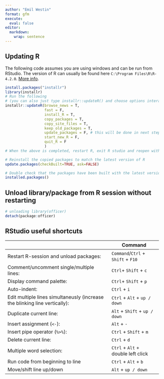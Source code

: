 ```yaml
---
author: "Emil Westin"
format: gfm
execute: 
  eval: false
editor: 
  markdown: 
    wrap: sentence
---
```



## Updating R

The following code assumes you are using windows and can be run from RStudio.
The version of R can usually be found here `C:\Program Files\R\R-4.2.0`.
[More info](https://cran.r-project.org/bin/windows/base/rw-FAQ.html#What_0027s-the-best-way-to-upgrade_003f "R for Windows FAQ").

```r
install.packages("installr")
library(installr)
# Run the following 
# (you can also just type installr::updateR() and choose options interactively)
installr::updateR(browse_news = T, 
                  fast = F,
                  install_R = T, 
                  copy_packages = T, 
                  copy_site_files = T,
                  keep_old_packages = T,
                  update_packages = F, # this will be done in next step
                  start_new_R = F,
                  quit_R = F
                  )
# When the above is completed, restart R, exit R studio and reopen with a fresh session

# Reinstall the copied packages to match the latest version of R
update.packages(checkBuilt=TRUE, ask=FALSE) 

# Double check that the packages have been built with the latest version of R:
installed.packages()
```


## Unload library/package from R session without restarting

```r
# unloading library(officer)
detach(package:officer)
```


## RStudio useful shortcuts

|                                                                            | Command                            |
|----------------------------------------------------------------------------|------------------------------------|
| Restart R-session and unload packages:                                     | `Command`/`Ctrl` + `Shift` + `F10` |
| Comment/uncomment single/multiple lines:                                   | `Ctrl`+ `Shift` + `c`              |
| Display command palette:                                                   | `Ctrl`+ `Shift` + `p`              |
| Auto-indent:                                                               | `Ctrl` + `i`                       |
| Edit multiple lines simultaneusly (increase the blinking line vertically): | `Ctrl` + `Alt` + `up / down`       |
| Duplicate current line:                                                    | `Alt` + `Shift` + `up / down`      |
| Insert assignment (`<-`):                                                  | `Alt` + `-`                        |
| Insert pipe operator (`%>%`):                                              | `Ctrl` + `Shift` + `m`             |
| Delete current line:                                                       | `Ctrl` + `d`                       |
| Multiple word selection:                                                   | `Ctrl` + `Alt` + double left click |
| Run code from beginning to line                                            | `Ctrl` + `Alt` + `b`               |
| Move/shift line up/down                                                    | `Alt` + `up / down`                |
